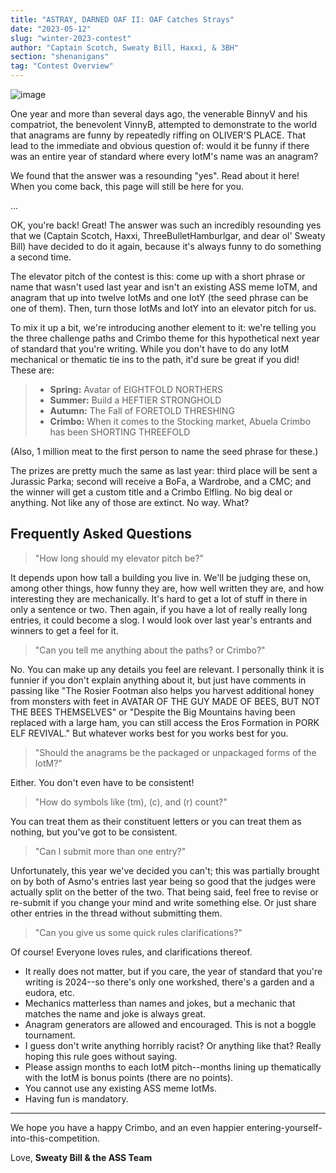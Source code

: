 ```yaml
---
title: "ASTRAY, DARNED OAF II: OAF Catches Strays"
date: "2023-05-12"
slug: "winter-2023-contest"
author: "Captain Scotch, Sweaty Bill, Haxxi, & 3BH"
section: "shenanigans"
tag: "Contest Overview"
---
```


![image](https://github.com/loathers/nsfw-ai/assets/8014761/39b7a146-45ec-4517-b9c8-9ea5fda78f34)

One year and more than several days ago, the venerable BinnyV and his compatriot, the benevolent VinnyB, attempted to demonstrate to the world that anagrams are funny by repeatedly riffing on OLIVER'S PLACE. That lead to the immediate and obvious question of: would it be funny if there was an entire year of standard where every IotM's name was an anagram?

We found that the answer was a resounding "yes". <Link to="/shenanigans/winter-2022-contest/">Read about it here!</Link> When you come back, this page will still be here for you.

...

OK, you're back! Great! The answer was such an incredibly resounding yes that we (Captain Scotch, Haxxi, ThreeBulletHamburlgar, and dear ol' Sweaty Bill) have decided to do it again, because it's always funny to do something a second time.

The elevator pitch of the contest is this: come up with a short phrase or name that wasn't used last year and isn't an existing ASS meme IoTM, and anagram that up into twelve IotMs and one IotY (the seed phrase can be one of them). Then, turn those IotMs and IotY into an elevator pitch for us.

To mix it up a bit, we're introducing another element to it: we're telling you the three challenge paths and Crimbo theme for this hypothetical next year of standard that you're writing. While you don't have to do any IotM mechanical or thematic tie ins to the path, it'd sure be great if you did! These are:

> - **Spring:** Avatar of EIGHTFOLD NORTHERS
> - **Summer:** Build a HEFTIER STRONGHOLD
> - **Autumn:** The Fall of FORETOLD THRESHING
> - **Crimbo:** When it comes to the Stocking market, Abuela Crimbo has been SHORTING THREEFOLD

(Also, 1 million meat to the first person to name the seed phrase for these.)

The prizes are pretty much the same as last year: third place will be sent a Jurassic Parka; second will receive a BoFa, a Wardrobe, and a CMC; and the winner will get a custom title and a Crimbo Elfling. No big deal or anything. Not like any of those are extinct. No way. What?

## Frequently Asked Questions

> "How long should my elevator pitch be?"

It depends upon how tall a building you live in. We'll be judging these on, among other things, how funny they are, how well written they are, and how interesting they are mechanically. It's hard to get a lot of stuff in there in only a sentence or two. Then again, if you have a lot of really really long entries, it could become a slog. I would look over last year's entrants and winners to get a feel for it.

> "Can you tell me anything about the paths? or Crimbo?"

No. You can make up any details you feel are relevant. I personally think it is funnier if you don't explain anything about it, but just have comments in passing like "The Rosier Footman also helps you harvest additional honey from monsters with feet in AVATAR OF THE GUY MADE OF BEES, BUT NOT THE BEES THEMSELVES" or "Despite the Big Mountains having been replaced with a large ham, you can still access the Eros Formation in PORK ELF REVIVAL." But whatever works best for you works best for you.

> "Should the anagrams be the packaged or unpackaged forms of the IotM?"

Either. You don't even have to be consistent!

> "How do symbols like (tm), (c), and (r) count?"

You can treat them as their constituent letters or you can treat them as nothing, but you've got to be consistent.

> "Can I submit more than one entry?"

Unfortunately, this year we've decided you can't; this was partially brought on by both of Asmo's entries last year being so good that the judges were actually split on the better of the two. That being said, feel free to revise or re-submit if you change your mind and write something else. Or just share other entries in the thread without submitting them.

> "Can you give us some quick rules clarifications?"

Of course! Everyone loves rules, and clarifications thereof.

- It really does not matter, but if you care, the year of standard that you're writing is 2024--so there's only one workshed, there's a garden and a eudora, etc.
- Mechanics matterless than names and jokes, but a mechanic that matches the name and joke is always great.
- Anagram generators are allowed and encouraged. This is not a boggle tournament.
- I guess don't write anything horribly racist? Or anything like that? Really hoping this rule goes without saying.
- Please assign months to each IotM pitch--months lining up thematically with the IotM is bonus points (there are no points).
- You cannot use any existing ASS meme IotMs.
- Having fun is mandatory.

---

We hope you have a happy Crimbo, and an even happier entering-yourself-into-this-competition.

Love,
**Sweaty Bill & the ASS Team**
